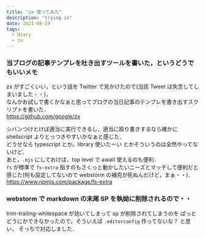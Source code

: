 ```yaml
---
title: "zx 使ってみた"
description: "trying zx"
date: 2021-08-19
tags:
  - Diary
  - zx
---
```


### 当ブログの記事テンプレを吐き出すツールを書いた，というどうでもいいメモ

zx がすごくいい，という話を Twitter で見かけたので(当該 Tweet は失念してしまいました・・)，  
なんかお試しで書くかなぁと思ってブログの当日記事のテンプレを書き出すスクリプトを書いた．  
https://github.com/google/zx

シバンつけとけば適当に実行できるし，適当に殴り書きするなら確かに shellscript よりとっつきやすいかなぁと感じた．  
どうせなら typescript とか，library 使いたーい とかそういうのは全然やってないけど．  
あと，`.mjs` にしておけば，top level で await 使えるのも便利．  
`fs` が標準で `fs-extra` 指すのもさくっと動かしたいニーズとマッチして便利だと感じた(何も設定してないので webstorm の補完が死ぬんだけど，まぁ・・)．  
https://www.npmjs.com/package/fs-extra


### webstorm で markdown の末尾 SP を執拗に削除されるので・・

trim-trailing-whitespace が効いてしまって sp が削除されてしまうのを
ぱっとどうにかできなかったので，そういえば `.editorconfig` 作ってないな？ と思い，
そっちで対応しました．